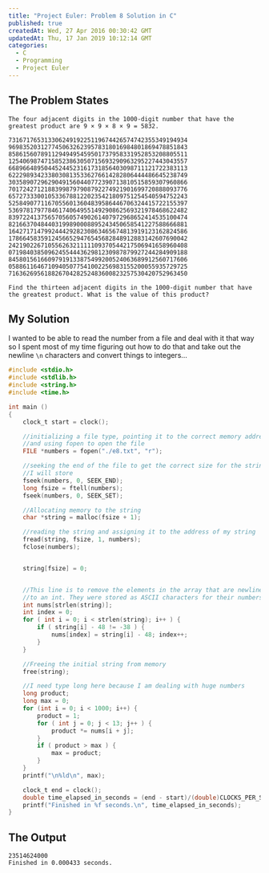 ```yaml
---
title: "Project Euler: Problem 8 Solution in C"
published: true
createdAt: Wed, 27 Apr 2016 00:30:42 GMT
updatedAt: Thu, 17 Jan 2019 10:12:14 GMT
categories:
  - C
  - Programming
  - Project Euler
---
```


## The Problem States

```text
The four adjacent digits in the 1000-digit number that have the greatest product are 9 × 9 × 8 × 9 = 5832.

73167176531330624919225119674426574742355349194934
96983520312774506326239578318016984801869478851843
85861560789112949495459501737958331952853208805511
12540698747158523863050715693290963295227443043557
66896648950445244523161731856403098711121722383113
62229893423380308135336276614282806444486645238749
30358907296290491560440772390713810515859307960866
70172427121883998797908792274921901699720888093776
65727333001053367881220235421809751254540594752243
52584907711670556013604839586446706324415722155397
53697817977846174064955149290862569321978468622482
83972241375657056057490261407972968652414535100474
82166370484403199890008895243450658541227588666881
16427171479924442928230863465674813919123162824586
17866458359124566529476545682848912883142607690042
24219022671055626321111109370544217506941658960408
07198403850962455444362981230987879927244284909188
84580156166097919133875499200524063689912560717606
05886116467109405077541002256983155200055935729725
71636269561882670428252483600823257530420752963450

Find the thirteen adjacent digits in the 1000-digit number that have the greatest product. What is the value of this product?
```

## My Solution

I wanted to be able to read the number from a file and deal with it that way so I spent most of my time figuring out
how to do that and take out the newline `\n` characters and convert things to integers...

```c
#include <stdio.h>
#include <stdlib.h>
#include <string.h>
#include <time.h>

int main ()
{
    clock_t start = clock();

    //initializing a file type, pointing it to the correct memory address
    //and using fopen to open the file
    FILE *numbers = fopen("./e8.txt", "r");

    //seeking the end of the file to get the correct size for the string
    //I will store
    fseek(numbers, 0, SEEK_END);
    long fsize = ftell(numbers);
    fseek(numbers, 0, SEEK_SET);

    //Allocating memory to the string
    char *string = malloc(fsize + 1);

    //reading the string and assigning it to the address of my string
    fread(string, fsize, 1, numbers);
    fclose(numbers);


    string[fsize] = 0;


    //This line is to remove the elements in the array that are newline characters and also move the from a char
    //to an int. They were stored as ASCII characters for their numbers, subtracting 48 set them to 0
    int nums[strlen(string)];
    int index = 0;
    for ( int i = 0; i < strlen(string); i++ ) {
        if ( string[i] - 48 != -38 ) {
            nums[index] = string[i] - 48; index++;
        }
    }

    //Freeing the initial string from memory
    free(string);

    //I need type long here because I am dealing with huge numbers
    long product;
    long max = 0;
    for (int i = 0; i < 1000; i++) {
        product = 1;
        for ( int j = 0; j < 13; j++ ) {
            product *= nums[i + j];
        }
        if ( product > max ) {
            max = product;
        }
    }
    printf("\n%ld\n", max);

    clock_t end = clock();
    double time_elapsed_in_seconds = (end - start)/(double)CLOCKS_PER_SEC;
    printf("Finished in %f seconds.\n", time_elapsed_in_seconds);
}
```

## The Output

```text
23514624000
Finished in 0.000433 seconds.
```
